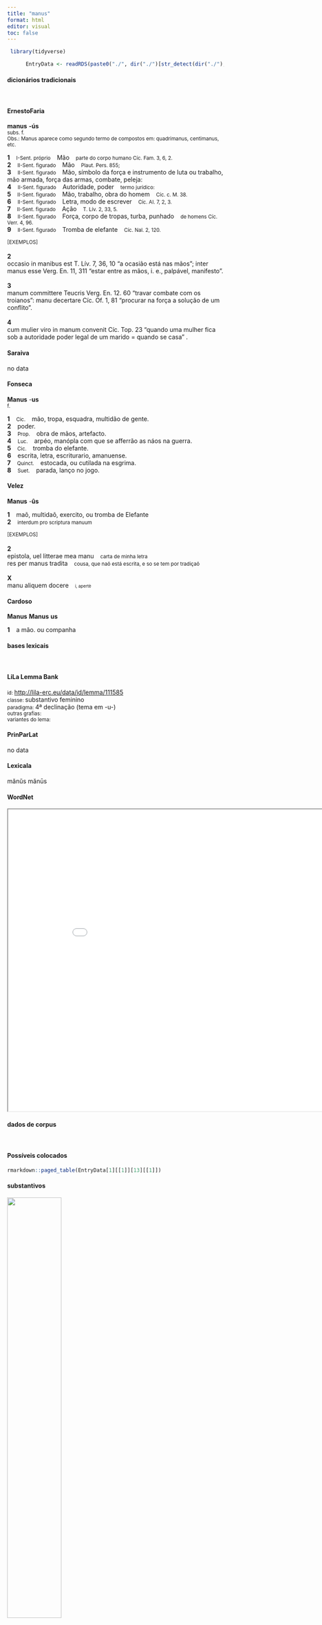 ```yaml
---
title: "manus"
format: html
editor: visual
toc: false
---
```



```r
 library(tidyverse) 

      EntryData <- readRDS(paste0("./", dir("./")[str_detect(dir("./"), "_xx109-97-110-117-115xx_.rds")]))

```


#### dicionários tradicionais

&emsp;




::: panel-tabset

#### ErnestoFaria

<b>manus</b> <b>-ús</b> <br> <small>subs. f.</small> <br> <small>Obs.: Manus aparece como segundo termo de compostos em: quadrimanus, centimanus, etc.</small>   <p> <b>1</b> &ensp; <small>I-Sent. próprio</small> &ensp; Mão &ensp; <small>parte do corpo humano Cíc. Fam. 3, 6, 2.</small> <br> <b>2</b> &ensp; <small>II-Sent. figurado</small> &ensp; Mão &ensp; <small>Plaut. Pers. 855;</small> <br> <b>3</b> &ensp; <small>II-Sent. figurado</small> &ensp; Mão, símbolo da força e instrumento de luta ou trabalho, mão armada, força das armas, combate, peleja: &ensp; <small></small> <br> <b>4</b> &ensp; <small>II-Sent. figurado</small> &ensp; Autoridade, poder &ensp; <small>termo jurídico:</small> <br> <b>5</b> &ensp; <small>II-Sent. figurado</small> &ensp; Mão, trabalho, obra do homem &ensp; <small>Cíc. c. M. 38.</small> <br> <b>6</b> &ensp; <small>II-Sent. figurado</small> &ensp; Letra, modo de escrever &ensp; <small>Cíc. AI. 7, 2, 3.</small> <br> <b>7</b> &ensp; <small>II-Sent. figurado</small> &ensp; Ação &ensp; <small>T. Lív. 2, 33, 5.</small> <br> <b>8</b> &ensp; <small>II-Sent. figurado</small> &ensp; Força, corpo de tropas, turba, punhado &ensp; <small>de homens Cíc. Verr. 4, 96.</small> <br> <b>9</b> &ensp; <small>II-Sent. figurado</small> &ensp; Tromba de elefante &ensp; <small>Cíc. Nal. 2, 120.</small> </p>   <p><small>[EXEMPLOS]</small><br> <br><b>2</b><br>occasio in manibus est T. Lív. 7, 36, 10 “a ocasião está nas mãos”; inter manus esse Verg. En. 11, 311 “estar entre as mãos, i. e., palpável, manifesto”. <br> <br><b>3</b><br>manum committere Teucris Verg. En. 12. 60 “travar combate com os troianos”: manu decertare Cíc. Of. 1, 81 “procurar na força a solução de um conflito”. <br> <br><b>4</b><br>cum mulier viro in manum convenit Cíc. Top. 23 “quando uma mulher fica sob a autoridade poder legal de um marido = quando se casa” . </p>




#### Saraiva

no data




#### Fonseca

<b>Manus</b> -<b>us</b> <br> <small>f.</small>   <p> <b>1</b> &ensp; <small>Cic.</small> &ensp; mão, tropa, esquadra, multidão de gente. <br> <b>2</b> &ensp; poder. <br> <b>3</b> &ensp; <small>Prop.</small> &ensp; obra de mãos, artefacto. <br> <b>4</b> &ensp; <small>Luc.</small> &ensp; arpéo, manópla com que se afferrão as náos na guerra. <br> <b>5</b> &ensp; <small>Cic.</small> &ensp; tromba do elefante. <br> <b>6</b> &ensp; escrita, letra, escriturario, amanuense. <br> <b>7</b> &ensp; <small>Quinct.</small> &ensp; estocada, ou cutilada na esgrima. <br> <b>8</b> &ensp; <small>Suet.</small> &ensp; parada, lanço no jogo. </p>




#### Velez

<b>Manus</b> -<b>ûs</b>   <p> <b>1</b> &ensp; maõ, multidaõ, exercito, ou tromba de Elefante <br> <b>2</b> &ensp; <small>interdum pro scriptura manuum</small> </p>   <p><small>[EXEMPLOS]</small><br> <br><b>2</b><br>epistola, uel litterae mea manu &ensp; <small>carta de minha letra</small> <br> res per manus tradita &ensp; <small>cousa, que naõ está escrita, e so se tem por tradiçaõ</small> <br> <br><b>X</b><br>manu aliquem docere &ensp; <small><small>i, apertè</small></small> </p>




#### Cardoso

<b>Manus</b> 
 <b>Manus</b> <b>us</b>   <p> <b>1</b> &ensp; a mão. ou companha </p>


:::



#### bases lexicais

&emsp;






::: panel-tabset

#### LiLa Lemma Bank

<small> id: </small> <a href=' http://lila-erc.eu/data/id/lemma/111585 ' target="_blank"> http://lila-erc.eu/data/id/lemma/111585 </a> <br>
<small> classe: </small> substantivo feminino   <br>
<small> paradigma: </small> 4ª declinação (tema em -u-) <br>
<small> outras grafias: </small>  <br>
<small> variantes do lema: </small>  <br>





#### PrinParLat

no data




#### Lexicala

mănŭs 
 mănūs




#### WordNet

<iframe width='900' height='700' src='Media/Tree__xx109-97-110-117-115xx__sem_type_lexemes_pt.html'>

</iframe>


:::



#### dados de corpus

&emsp;




::: panel-tabset

#### Possíveis colocados

```r

rmarkdown::paged_table(EntryData[1][[1]][13][[1]])

```


#### substantivos

![](./Media/wordcloud__xx109-97-110-117-115xx__BY_collocate_scoreSUBST.webp){width=50% fig-alt='This chart plots collocate by scoreSUBST, for the headword manus here are all the values plotted: collocate: abstineo; scoreSUBST: 0. collocate: porrigo; scoreSUBST: 0. collocate: effugio; scoreSUBST: 0. collocate: teneo; scoreSUBST: 0. collocate: impono; scoreSUBST: 0. collocate: inicio; scoreSUBST: 0. collocate: armo; scoreSUBST: 0. collocate: plenus; scoreSUBST: 0. collocate: suus; scoreSUBST: 0. collocate: moueo; scoreSUBST: 0. collocate: de; scoreSUBST: 0. collocate: ius; scoreSUBST: 2. collocate: ex; scoreSUBST: 0. collocate: affero; scoreSUBST: 0. collocate: certus; scoreSUBST: 0. collocate: in; scoreSUBST: 0. collocate: meus; scoreSUBST: 0'}




#### adjetivos

![](./Media/wordcloud__xx109-97-110-117-115xx__BY_collocate_scoreADJ.webp){width=50% fig-alt='This chart plots collocate by scoreADJ, for the headword manus here are all the values plotted: collocate: abstineo; scoreADJ: 0. collocate: porrigo; scoreADJ: 0. collocate: effugio; scoreADJ: 0. collocate: teneo; scoreADJ: 0. collocate: impono; scoreADJ: 0. collocate: inicio; scoreADJ: 0. collocate: armo; scoreADJ: 0. collocate: plenus; scoreADJ: 2. collocate: suus; scoreADJ: 0. collocate: moueo; scoreADJ: 0. collocate: de; scoreADJ: 0. collocate: ius; scoreADJ: 0. collocate: ex; scoreADJ: 0. collocate: affero; scoreADJ: 0. collocate: certus; scoreADJ: 2. collocate: in; scoreADJ: 0. collocate: meus; scoreADJ: 0'}




#### verbos

![](./Media/wordcloud__xx109-97-110-117-115xx__BY_collocate_scoreVERBO.webp){width=50% fig-alt='This chart plots collocate by scoreVERBO, for the headword manus here are all the values plotted: collocate: abstineo; scoreVERBO: 3. collocate: porrigo; scoreVERBO: 2. collocate: effugio; scoreVERBO: 2. collocate: teneo; scoreVERBO: 2. collocate: impono; scoreVERBO: 2. collocate: inicio; scoreVERBO: 2. collocate: armo; scoreVERBO: 2. collocate: plenus; scoreVERBO: 0. collocate: suus; scoreVERBO: 0. collocate: moueo; scoreVERBO: 2. collocate: de; scoreVERBO: 0. collocate: ius; scoreVERBO: 0. collocate: ex; scoreVERBO: 0. collocate: affero; scoreVERBO: 2. collocate: certus; scoreVERBO: 0. collocate: in; scoreVERBO: 0. collocate: meus; scoreVERBO: 0'}




#### advérbios

![](./Media/wordcloud__xx109-97-110-117-115xx__BY_collocate_scoreADV.webp){width=50% fig-alt='This chart plots collocate by scoreADV, for the headword manus here are all the values plotted: collocate: abstineo; scoreADV: 0. collocate: porrigo; scoreADV: 0. collocate: effugio; scoreADV: 0. collocate: teneo; scoreADV: 0. collocate: impono; scoreADV: 0. collocate: inicio; scoreADV: 0. collocate: armo; scoreADV: 0. collocate: plenus; scoreADV: 0. collocate: suus; scoreADV: 0. collocate: moueo; scoreADV: 0. collocate: de; scoreADV: 0. collocate: ius; scoreADV: 0. collocate: ex; scoreADV: 0. collocate: affero; scoreADV: 0. collocate: certus; scoreADV: 0. collocate: in; scoreADV: 0. collocate: meus; scoreADV: 0'}




#### preposições e conjunções

![](./Media/wordcloud__xx109-97-110-117-115xx__BY_collocate_scoreFUNC.webp){width=50% fig-alt='This chart plots collocate by scoreFUNC, for the headword manus here are all the values plotted: collocate: abstineo; scoreFUNC: 0. collocate: porrigo; scoreFUNC: 0. collocate: effugio; scoreFUNC: 0. collocate: teneo; scoreFUNC: 0. collocate: impono; scoreFUNC: 0. collocate: inicio; scoreFUNC: 0. collocate: armo; scoreFUNC: 0. collocate: plenus; scoreFUNC: 0. collocate: suus; scoreFUNC: 0. collocate: moueo; scoreFUNC: 0. collocate: de; scoreFUNC: 20. collocate: ius; scoreFUNC: 0. collocate: ex; scoreFUNC: 20. collocate: affero; scoreFUNC: 0. collocate: certus; scoreFUNC: 0. collocate: in; scoreFUNC: 20. collocate: meus; scoreFUNC: 0'}


:::



::: panel-tabset

#### ExemplosTraduzidos

<p> Mucius ignibus <b>manum</b> inposuit <br> <small> Sen.Ep.24.5 <br> Múcio pôs sua mão no fogo. <small> [JDD] </small> </small> </p>
; <p> diu multumque in <b>manibus</b> fuerunt <br> <small> Cic.Att.4.13.2 <br> Estiveram em minhas mãos por muito tempo e muito. <small> [JDD, de outra edição] </small> </small> </p>
; <p> et tenens <b>manum</b> puellae ait illi <br> <small> Vulg.Marc.5.41 <br> E segurando a mão da menina, diz-lhe. <small> [JDD] </small> </small> </p>
; <p> nunc ad cotidianam stipem <b>manum</b> porrigis <br> <small> Sen.Ep.14.17 <br> Agora estendes a mão para o óbolo cotidiano. <small> [JDD] </small> </small> </p>
; <p> sed adfuistis et est in <b>manibus</b> oratio <br> <small> Cic.Amici.96 <br> Mas estivestes presentes e seu discurso está em vossas mãos. <small> [JDD] </small> </small> </p>
; <p> Iesus autem misertus eius extendit <b>manum</b> suam <br> <small> Vulg.Marc.1.41 <br> Jesus, então, compadecido dele, estendeu sua mão <small> [JDD] </small> </small> </p>
; <p> extorta est ei confitenti sica de <b>manibus</b> <br> <small> Cic.Mil.18 <br> Um punhal foi arrancado das mãos dele, que confessou. <small> [JDD] </small> </small> </p>
; <p> felicior esset si in sinu amicae foueret <b>manum</b> <br> <small> Sen.Prov.3.5 <br> Seria mais feliz, se aquecesse a mão no seio da amante? <small> [JDD] </small> </small> </p>
; <p> inpone <b>manus</b> super eam ut salva sit et vivat <br> <small> Vulg.Marc.5.23 <br> coloca tua mão sobre ela para que seja curada e viva. <small> [JDD] </small> </small> </p>
; <p> etiamnunc seruari potest sed si cito illi <b>manus</b> porrigitur <br> <small> Sen.Ep.29.4 <br> ainda agora pode ser salvo, mas se lhe é estendida rapidamente a mão. <small> [JDD] </small> </small> </p>
; <p> quid <b>manus</b> et aduersus feras et aduersus homines armatis <br> <small> Sen.Helv.10.6 <br> Por que armais vossas mãos tanto contra as feras como contra os homens? <small> [JDD] </small> </small> </p>
; <p> occiduntur ni ni cum aliquando ipsi sibi <b>manus</b> afferant <br> <small> Sen.Prov.6.2 <br> são assassinados: por que não, visto que de vez em quando eles próprios atentam contra si mesmo? <small> [JDD] </small> </small> </p>
; <p> illi inquam urbi fortissime conanti e <b>manibus</b> est ereptus Antonius <br> <small> Cic.Phil.12.7.16 <br> Das mãos daquela, eu digo, daquela cidade que com muita valentia tentava, Antônio foi resgatado. <small> [JDD] </small> </small> </p>
; <p> non ex iure <b>manum</b> consertum sed mage ferro inquit rem repetunt <br> <small> Cic.Mur.30 <br> Não saindo na mão conforme o direito, mas mais com a espada, diz ele, reivindicam a propriedade. <small> [JDD] </small> </small> </p>
; <p> haec dum nostri conligunt omnia diligentius rex ipse e <b>manibus</b> effugit <br> <small> Cic.Man.22 <br> Enquanto os nossos recolhiam com muito zelo todas essas coisas, o próprio rei escapou de suas mãos. <small> [JDD] </small> </small> </p>
; <p> occupationum mearum vel hoc signum erit quod epistula librari <b>manu</b> est <br> <small> Cic.Att.4.16.1 <br> Será uma prova de minhas ocupações o fato de que esta carta é pela mão de meu secretário. <small> [JDD] </small> </small> </p>
; <p> sic fiet ut minus ex crastino pendeas si hodierno <b>manum</b> inieceris <br> <small> Sen.Ep.1.2 <br> assim sucederá que estejas menos dependente do amanhã, se te apoderares do hoje. <small> [JDD] </small> </small> </p>
; <p> quod me ad vitam vocas unum efficis ut a me <b>manus</b> abstineam <br> <small> Cic.Att.3.7.2 <br> Quanto ao fato de me exortares a viver, só consegues que eu detenha minha mão. <small> [JDD] </small> </small> </p>
; <p> libratur aliud fulmen hoc toto impetu certum reducta Pallas excussit <b>manu</b> imitata patrem <br> <small> Sen.Ag.535 <br> Outro raio é lançado: este Palas fez sair certeiro, com todo o seu impulso, movendo sua mão para trás, imitando seu pai. <small> [JDD] </small> </small> </p>
; <p> properat iuuentus omnis adductos simul lentare remos adiuuat uentos <b>manu</b> et ualida nisu bracchia alterno mouet <br> <small> Sen.Ag.437 <br> Toda a juventude se apressa em curvar ao mesmo tempo os conduzidos remos, ajuda os ventos com sua mão e move seus vigorosos braços com esforço alternado. <small> [JDD] </small> </small> </p>
; <p> uidimus ubi tribuendum esset plena <b>manu</b> dantem ubi laborandum pertinacem et obnixum et lassitudinem corporis animo subleuantem <br> <small> Sen.Ep.120.10 <br> O vimos dando com a mão cheia quando devia contribuir, pertinaz e obstinado e mitigando com o espírito o cansaço do corpo, quando devia trabalhar. <small> [JDD] </small> </small> </p>





#### Frequência por autor

![](./Media/barchart__xx109-97-110-117-115xx__lemma_BY_author_Frequencies.webp){width=50% fig-alt='This charts plots the frequency of lemma by author_Frequencies. The Hieronymus subcorpus registers the highest normalized frequency, with the value of 31.45 and an absolute frequency of 14. The Ovidius subcorpus follows, with a normalized frequency of 24.02 and an absolute frequency of 14. the subcorpus with the least normalized frequency is Phaedrus with the normalized value of 3.04 and an absolute freqeuncy of 2. here are all the values: subcorpus: Caesar ; normalized frequency: 22 ; absolute frequency: 8.30878465140872. subcorpus: Cicero ; normalized frequency: 123 ; absolute frequency: 7.6624056215893. subcorpus: Horatius ; normalized frequency: 10 ; absolute frequency: 8.88020602077968. subcorpus: Ovidius ; normalized frequency: 14 ; absolute frequency: 24.0219629375429. subcorpus: Phaedrus ; normalized frequency: 2 ; absolute frequency: 3.0362835888872. subcorpus: Sallustius ; normalized frequency: 14 ; absolute frequency: 12.9858083665708. subcorpus: Seneca ; normalized frequency: 123 ; absolute frequency: 22.9558985461264. subcorpus: Suetonius ; normalized frequency: 2 ; absolute frequency: 22.0507166482911. subcorpus: Tacitus ; normalized frequency: 3 ; absolute frequency: 10.2986611740474. subcorpus: Vergilius ; normalized frequency: 7 ; absolute frequency: 13.5135135135135. subcorpus: Hieronymus ; normalized frequency: 14 ; absolute frequency: 31.4536059312514'}




#### Frequência por gênero

![](./Media/barchart__xx109-97-110-117-115xx__lemma_BY_genre_Frequencies.webp){width=50% fig-alt='This charts plots the frequency of lemma by genre_Frequencies. The Poesia.trágica subcorpus registers the highest normalized frequency, with the value of 54.73 and an absolute frequency of 63. The Poesia.épica subcorpus follows, with a normalized frequency of 13.51 and an absolute frequency of 7. the subcorpus with the least normalized frequency is Prosa.epistolográfica with the normalized value of 5.03 and an absolute freqeuncy of 19. here are all the values: subcorpus: Prosa.histórica ; normalized frequency: 41 ; absolute frequency: 9.98076876262811. subcorpus: Prosa.filosófica ; normalized frequency: 68 ; absolute frequency: 11.2024513599446. subcorpus: Prosa.oratória ; normalized frequency: 96 ; absolute frequency: 9.21720929785988. subcorpus: Prosa.epistolográfica ; normalized frequency: 19 ; absolute frequency: 5.03457961260235. subcorpus: Poesia.lírica ; normalized frequency: 13 ; absolute frequency: 10.9363169849415. subcorpus: Poesia.didática ; normalized frequency: 13 ; absolute frequency: 11.0272287725846. subcorpus: Poesia.trágica ; normalized frequency: 63 ; absolute frequency: 54.7255038220987. subcorpus: Poesia.épica ; normalized frequency: 7 ; absolute frequency: 13.5135135135135. subcorpus: Prosa.ficcional ; normalized frequency: 14 ; absolute frequency: 31.4536059312514'}




#### Frequência por século

![](./Media/barchart__xx109-97-110-117-115xx__lemma_BY_period_Frequencies.webp){width=50% fig-alt='This charts plots the frequency of lemma by period_Frequencies. The IV.d.C. subcorpus registers the highest normalized frequency, with the value of 31.45 and an absolute frequency of 14. The I.d.C. subcorpus follows, with a normalized frequency of 20.8 and an absolute frequency of 136. the subcorpus with the least normalized frequency is I.a.C. with the normalized value of 8.33 and an absolute freqeuncy of 179. here are all the values: subcorpus: I.a.C. ; normalized frequency: 179 ; absolute frequency: 8.33139399581103. subcorpus: I.d.C. ; normalized frequency: 136 ; absolute frequency: 20.8046504512773. subcorpus: II.d.C. ; normalized frequency: 5 ; absolute frequency: 13.0890052356021. subcorpus: IV.d.C. ; normalized frequency: 14 ; absolute frequency: 31.4536059312514'}


:::

